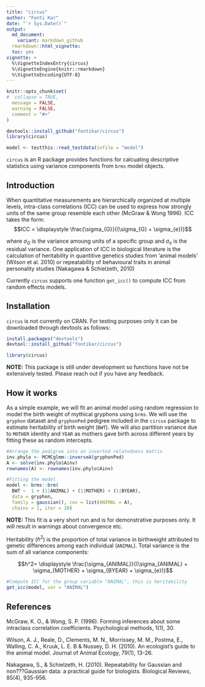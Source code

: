```yaml
---
title: "circus"
author: "Fonti Kar"
date: "`r Sys.Date()`"
output:
  md_document:
    variant: markdown_github
  rmarkdown::html_vignette:
  toc: yes
vignette: >
  %\VignetteIndexEntry{circus}
  %\VignetteEngine{knitr::rmarkdown}
  %\VignetteEncoding{UTF-8}
---
```


```r
knitr::opts_chunk$set(
#  collapse = TRUE,
  message = FALSE,
  warning = FALSE,
  comment = "#>"
)

devtools::install_github("fontikar/circus")
library(circus)

model <- testthis::read_testdata(infile = "model")
```

`circus` is an R package provides functions for calcuating descriptive statistics using variance components from `brms` model objects. 

## Introduction

When quantitative measurements are hierarchically organized at multiple levels, intra-class correlations (ICC) can be used to express how strongly units of the same group resemble each other (McGraw & Wong 1996). ICC takes the form: $$ICC = \displaystyle \frac{\sigma_{G}}{(\sigma_{G} + \sigma_{e})}$$

where $\sigma_{G}$ is the variance amoung units of a specific group and $\sigma_{e}$ is the residual variance. One application of ICC in biological literature is the calculation of heritability in quantitive genetics studies from 'animal models' (Wilson et al. 2010) or repeatability of behavioural traits in animal personality studies (Nakagawa & Schielzeth, 2010)

Currently `circus` supports one function `get_icc()` to compute ICC from random effects models. 

## Installation

`circus` is not currently on CRAN. For testing purposes only it can be downloaded through devtools as follows:

```r
install.packages("devtools")
devtool::install_github("fontikar/circus")

library(circus)
```

**NOTE:** This package is still under development so functions have not be extensively tested. Please reach out if you have any feedback.

## How it works

As a simple example, we will fit an animal model using random regression to model the birth weight  of mythical gryphons using `brms`. We will use the `gryphon` dataset and `gryphonPed` pedigree included in the `circus` package to estimate heritability of birth weight (`BWT`). We will also partition variance due to `MOTHER` identity and `YEAR` as mothers gave birth across different years by fitting these as random intercepts. 

```r
#Arrange the pedigree into an inverted relatedness matrix
inv.phylo <- MCMCglmm::inverseA(gryphonPed)
A <- solve(inv.phylo$Ainv)
rownames(A) <- rownames(inv.phylo$Ainv)

#Fitting the model
model <- brms::brm(
  BWT ~  1 + (1|ANIMAL) + (1|MOTHER) + (1|BYEAR), 
  data = gryphon,
  family = gaussian(), cov = list(ANIMAL = A),
  chains = 1, iter = 20)
```

**NOTE:** This fit is a very short run and is for demonstrative purposes only. It will result in warnings about convergence etc. 

Heritability ($h^2$) is the proportion of total variance in birthweight attributed to genetic differences among each individual (`ANIMAL`). Total variance is the sum of all variance components:

$$h^2= \displaystyle \frac{\sigma_{ANIMAL}}{(\sigma_{ANIMAL} + \sigma_{MOTHER} + \sigma_{BYEAR} + \sigma_{e})}$$


```r
#Compute ICC for the group variable "ANIMAL", this is heritability
get_icc(model, var = "ANIMAL")
```

## References

McGraw, K. O., & Wong, S. P. (1996). Forming inferences about some intraclass correlation coefficients. Psychological methods, 1(1), 30.

Wilson, A. J., Reale, D., Clements, M. N., Morrissey, M. M., Postma, E., Walling, C. A., Kruuk, L. E. B & Nussey, D. H. (2010). An ecologist's guide to the animal model. Journal of Animal Ecology, 79(1), 13-26.

Nakagawa, S., & Schielzeth, H. (2010). Repeatability for Gaussian and non???Gaussian data: a practical guide for biologists. Biological Reviews, 85(4), 935-956.

